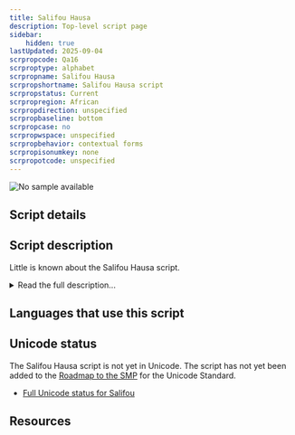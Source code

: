 ```yaml
---
title: Salifou Hausa
description: Top-level script page
sidebar:
    hidden: true
lastUpdated: 2025-09-04
scrpropcode: Qa16
scrproptype: alphabet
scrpropname: Salifou Hausa
scrpropshortname: Salifou Hausa script
scrpropstatus: Current
scrpropregion: African
scrpropdirection: unspecified
scrpropbaseline: bottom
scrpropcase: no
scrpropwspace: unspecified
scrpropbehavior: contextual forms
scrpropisonumkey: none
scrpropotcode: unspecified
---
```



![No sample available](../images/nosample.png)



## Script details

<ScriptDetails />

## Script description

Little is known about the Salifou Hausa script.

<details>
<summary>Read the full description...</summary>It may also be known as _Gobiri_. It is thought that there may be people north of Maradi  in Niger who use the Salifou Hausa script for writing the Hausa language. 

_This script is not currently recognized by the [ISO 15924 standard](http://www.unicode.org/iso15924/), but is included in ScriptSource for research purposes. If you have any information on this script, please add the information to this site. Your contributions can be a great help in refining and expanding the ISO 15924 standard. The [Script Encoding Initiative](http://www.linguistics.berkeley.edu/sei/) is working to support the inclusion of this script in the standard, and contributions here will support their efforts._
</details>

## Languages that use this script

<WsList script='Qa16' wsMax='5' />

## Unicode status

The Salifou Hausa script is not yet in Unicode. The script has not yet been added to the [Roadmap to the SMP](http://www.unicode.org/roadmaps/smp/) for the Unicode Standard.

- [Full Unicode status for Salifou](/scrlang/unicode/qa16-unicode)



## Resources

<ScriptResources detailSummary='seemore' />

